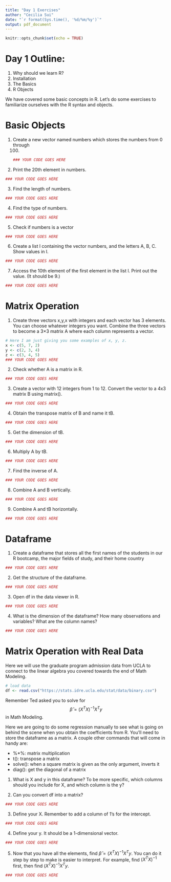 ```yaml
---
title: "Day 1 Exercises"
author: "Cecilia Sui"
date: "`r format(Sys.time(), '%d/%m/%y')`"
output: pdf_document
---
```


```r
knitr::opts_chunk$set(echo = TRUE)
```

# Day 1 Outline:
1. Why should we learn R?
2. Installation
3. The Basics 
4. R Objects 

We have covered some basic concepts in R. Let's do some exercises to familiarize
ourselves with the R syntax and objects.

# Basic Objects 

1. Create a new vector named numbers which stores the numbers from 0 through
   100.
```r
### YOUR CODE GOES HERE
```

2. Print the 20th element in numbers.
```r
### YOUR CODE GOES HERE
```

3. Find the length of numbers.
```r
### YOUR CODE GOES HERE
```

4. Find the type of numbers. 
```r
### YOUR CODE GOES HERE
```

5. Check if numbers is a vector  
```r
### YOUR CODE GOES HERE
```

6. Create a list l containing the vector numbers, and the letters A, B, C. Show
   values in l.
```r
### YOUR CODE GOES HERE
```

7. Access the 10th element of the first element in the list l. Print out the
   value. (It should be 9.)
```r
### YOUR CODE GOES HERE
```


# Matrix Operation 

1. Create three vectors x,y,x with integers and each vector has 3 elements. You
   can choose whatever integers you want. Combine the three vectors to become a
   3×3 matrix A where each column represents a vector.
```r
# Here I am just giving you some examples of x, y, z.
x <- c(5, 7, 2)
y <- c(2, 3, 4)
z <- c(3, 4, 5)
### YOUR CODE GOES HERE
```

2. Check whether A is a matrix in R. 
```r
### YOUR CODE GOES HERE
```

3. Create a vector with 12 integers from 1 to 12. Convert the vector to a 4x3
   matrix B using matrix().
```r
### YOUR CODE GOES HERE
```

4. Obtain the transpose matrix of B and name it tB.
```r
### YOUR CODE GOES HERE
```

5. Get the dimension of tB.
```r
### YOUR CODE GOES HERE
```

6. Multiply A by tB.
```r
### YOUR CODE GOES HERE
```

7. Find the inverse of A.
```r
### YOUR CODE GOES HERE
```

8. Combine A and B vertically. 
```r
### YOUR CODE GOES HERE
```

9. Combine A and tB horizontally. 
```r
### YOUR CODE GOES HERE
```


# Dataframe 

1. Create a dataframe that stores all the first names of the students in our R
   bootcamp, the major fields of study, and their home country
```r
### YOUR CODE GOES HERE
```

2. Get the structure of the dataframe.
```r
### YOUR CODE GOES HERE
```

3. Open df in the data viewer in R.
```r
### YOUR CODE GOES HERE
```

4. What is the dimension of the dataframe? How many observations and variables?
   What are the column names?
```r
### YOUR CODE GOES HERE
```



# Matrix Operation with Real Data

Here we will use the graduate program admission data from UCLA to connect to the
linear algebra you covered towards the end of Math Modeling.

```r
# load data
df <- read.csv("https://stats.idre.ucla.edu/stat/data/binary.csv")
```

Remember Ted asked you to solve for $$\hat{\beta} = (X^TX)^{-1}X^Ty$$ in Math
Modeling.

Here we are going to do some regression manually to see what is going on behind
the scene when you obtain the coefficients from R. You’ll need to store the
dataframe as a matrix. A couple other commands that will come in handy are:

* %*%: matrix multiplication
* t(): transpose a matrix
* solve(): when a square matrix is given as the only argument, inverts it 
* diag(): get the diagonal of a matrix

1. What is X and y in this dataframe? To be more specific, which columns should
   you include for X, and which column is the y?


2. Can you convert df into a matrix?
```r
### YOUR CODE GOES HERE
```


3. Define your X. Remember to add a column of 1’s for the intercept.
```r
### YOUR CODE GOES HERE
```


4. Define your y. It should be a 1-dimensional vector. 
```r
### YOUR CODE GOES HERE
```


5. Now that you have all the elements, find $\hat{\beta} = (X^TX)^{-1}X^Ty$. You
   can do it step by step to make is easier to interpret. For example, find
   $(X^TX)^{-1}$ first, then find $(X^TX)^{-1}X^Ty$.
```r
### YOUR CODE GOES HERE
```



